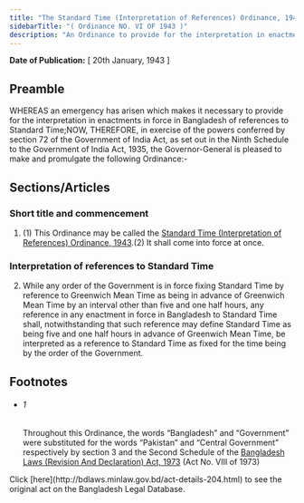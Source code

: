 ```yaml
---
title: "The Standard Time (Interpretation of References) Ordinance, 1943"
sidebarTitle: "( Ordinance NO. VI OF 1943 )"
description: "An Ordinance to provide for the interpretation in enactments in force in Bangladesh of references to Standard Time.1♣"
---
```


**Date of Publication:** [ 20th January, 1943 ]

## Preamble

WHEREAS an emergency has arisen which makes it necessary to provide for the interpretation in enactments in force in Bangladesh of references to Standard Time;NOW, THEREFORE, in exercise of the powers conferred by section 72 of the Government of India Act, as set out in the Ninth Schedule to the Government of India Act, 1935, the Governor-General is pleased to make and promulgate the following Ordinance:-

## Sections/Articles

### Short title and commencement

1. (1) This Ordinance may be called the [Standard Time (Interpretation of References) Ordinance, 1943](/act-204.html "Standard Time (Interpretation of References) Ordinance, 1943").(2) It shall come into force at once.

### Interpretation of references to Standard Time

2. While any order of the Government is in force fixing Standard Time by reference to Greenwich Mean Time as being in advance of Greenwich Mean Time by an interval other than five and one half hours, any reference in any enactment in force in Bangladesh to Standard Time shall, notwithstanding that such reference may define Standard Time as being five and one half hours in advance of Greenwich Mean Time, be interpreted as a reference to Standard Time as fixed for the time being by the order of the Government.

## Footnotes

- ###### 1

  Throughout this Ordinance, the words “Bangladesh” and “Government” were substituted for the words “Pakistan” and “Central Government” respectively by section 3 and the Second Schedule of the [Bangladesh Laws (Revision And Declaration) Act, 1973](/act-430.html "Bangladesh Laws (Revision And Declaration) Act, 1973") (Act No. VIII of 1973)

<Note>
  Click [here](http://bdlaws.minlaw.gov.bd/act-details-204.html) to see the original act on the Bangladesh Legal Database.
</Note>
